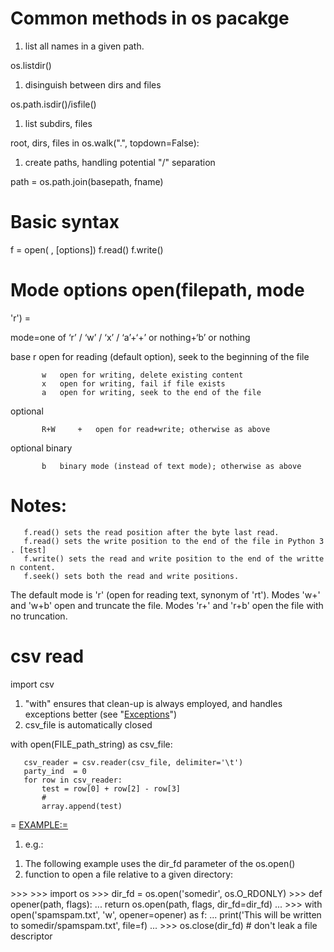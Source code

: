= Common methods in os pacakge =

# list all names in a given path.
os.listdir()

# disinguish between dirs and files
os.path.isdir()/isfile()

# list subdirs, files
root, dirs, files in os.walk(".", topdown=False):

# create paths, handling potential "/" separation
path = os.path.join(basepath, fname)

= Basic syntax =
f = open( <FILENAME>, [options])
f.read()
f.write()

= Mode options open(filepath, mode='r') =

mode=one of ‘r’ / ‘w’ / ‘x’ / ‘a’+‘+’ or nothing+‘b’ or nothing

base 	r 	open for reading (default option), seek to the beginning of the file
        w 	open for writing, delete existing content
        x 	open for writing, fail if file exists
        a 	open for writing, seek to the end of the file
optional
        R+W 	+ 	open for read+write; otherwise as above
optional binary
        b 	binary mode (instead of text mode); otherwise as above
= Notes: =

    f.read() sets the read position after the byte last read.
    f.read() sets the write position to the end of the file in Python 3. [test]
    f.write() sets the read and write position to the end of the written content.
    f.seek() sets both the read and write positions.


The default mode is 'r' (open for reading text, synonym of 'rt'). Modes 'w+' and 'w+b' open and truncate the file. Modes 'r+' and 'r+b' open the file with no truncation.
= csv read =
import csv
# "with" ensures that clean-up is always employed, and handles exceptions better (see "[[Exceptions]]")
# csv_file is automatically closed
with open(FILE_path_string) as csv_file:
    csv_reader = csv.reader(csv_file, delimiter='\t')
    party_ind  = 0
    for row in csv_reader:
        test = row[0] + row[2] - row[3]
        #
        array.append(test)

= EXAMPLE:=
# e.g.:

# The following example uses the dir_fd parameter of the os.open()
# function to open a file relative to a given directory:

>>>
>>> import os
>>> dir_fd = os.open('somedir', os.O_RDONLY)
>>> def opener(path, flags):
...     return os.open(path, flags, dir_fd=dir_fd)
...
>>> with open('spamspam.txt', 'w', opener=opener) as f:
...     print('This will be written to somedir/spamspam.txt', file=f)
...
>>> os.close(dir_fd)  # don't leak a file descriptor


